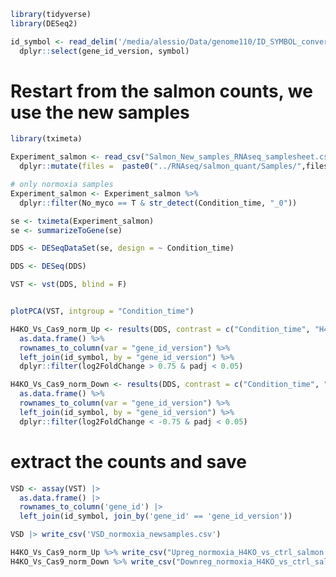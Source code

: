 ```r
library(tidyverse)
library(DESeq2)

id_symbol <- read_delim('/media/alessio/Data/genome110/ID_SYMBOL_converter.csv') |> 
  dplyr::select(gene_id_version, symbol)
```


################################
# Restart from the salmon counts, we use the new samples
################################

```r
library(tximeta)

Experiment_salmon <- read_csv("Salmon_New_samples_RNAseq_samplesheet.csv") %>% 
  dplyr::mutate(files =  paste0("../RNAseq/salmon_quant/Samples/",files))

# only normoxia samples
Experiment_salmon <- Experiment_salmon %>% 
  dplyr::filter(No_myco == T & str_detect(Condition_time, "_0"))

se <- tximeta(Experiment_salmon)
se <- summarizeToGene(se)

DDS <- DESeqDataSet(se, design = ~ Condition_time)

DDS <- DESeq(DDS)

VST <- vst(DDS, blind = F)


plotPCA(VST, intgroup = "Condition_time")

H4KO_Vs_Cas9_norm_Up <- results(DDS, contrast = c("Condition_time", "H4KO_0", "Cas9_0")) %>% 
  as.data.frame() %>% 
  rownames_to_column(var = "gene_id_version") %>% 
  left_join(id_symbol, by = "gene_id_version") %>% 
  dplyr::filter(log2FoldChange > 0.75 & padj < 0.05)

H4KO_Vs_Cas9_norm_Down <- results(DDS, contrast = c("Condition_time", "H4KO_0", "Cas9_0")) %>% 
  as.data.frame() %>% 
  rownames_to_column(var = "gene_id_version") %>% 
  left_join(id_symbol, by = "gene_id_version") %>% 
  dplyr::filter(log2FoldChange < -0.75 & padj < 0.05)
```

# extract the counts and save
```r
VSD <- assay(VST) |> 
  as.data.frame() |> 
  rownames_to_column('gene_id') |> 
  left_join(id_symbol, join_by('gene_id' == 'gene_id_version'))

VSD |> write_csv('VSD_normoxia_newsamples.csv')
```

```r
H4KO_Vs_Cas9_norm_Up %>% write_csv("Upreg_normoxia_H4KO_vs_ctrl_salmon.csv")
H4KO_Vs_Cas9_norm_Down %>% write_csv("Downreg_normoxia_H4KO_vs_ctrl_salmon.csv")
```



